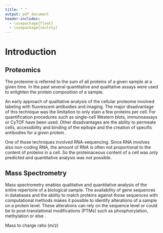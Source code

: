 ```yaml
---
title: " "
output: pdf_document
header-includes:
  - \usepackage{float}
  - \usepackage{sectsty}
---
```

# Introduction

## Proteomics

The proteome is referred to the sum of all proteins of a given sample at a given time. In the past several quantitative and qualitative assays were used to enlighten the protein composition of a sample. 

An early approach of qualitative analysis of the cellular proteome involved labeling with fluorescent antibodies and imaging. The major disadvantage of this technique was the limitation to only stain a few proteins per cell. For quantification procedures such as single-cell Western blots, immunoassays or CyTOF have been used. Other disadvantages are the ability to permeate cells, accessibility and binding of the epitope and the creation of specific antibodies for a given protein \citep{Budnik2018}. 

One of those techniques involved RNA-sequencing. Since RNA involves also non-coding RNA, the amount of RNA is often not proportional to the content of proteins in a cell. So the proteinaceous content of a cell was only predicted and quantitative analysis was not possible. 


## Mass Spectrometry

Mass spectrometry enables qualitative and quantitative analysis of the entire repertoire of a biological sample. The availability of gene sequences in databases and the ability to match proteins against those sequences with computational methods makes it possible to identify alterations of a sample on a protein level. These alterations can rely on the sequence level or could be to post-translational modifications (PTMs) such as phosphorylation, methylation or else \citep{Aebersold2003}. 

Mass to charge ratio (m/z)








